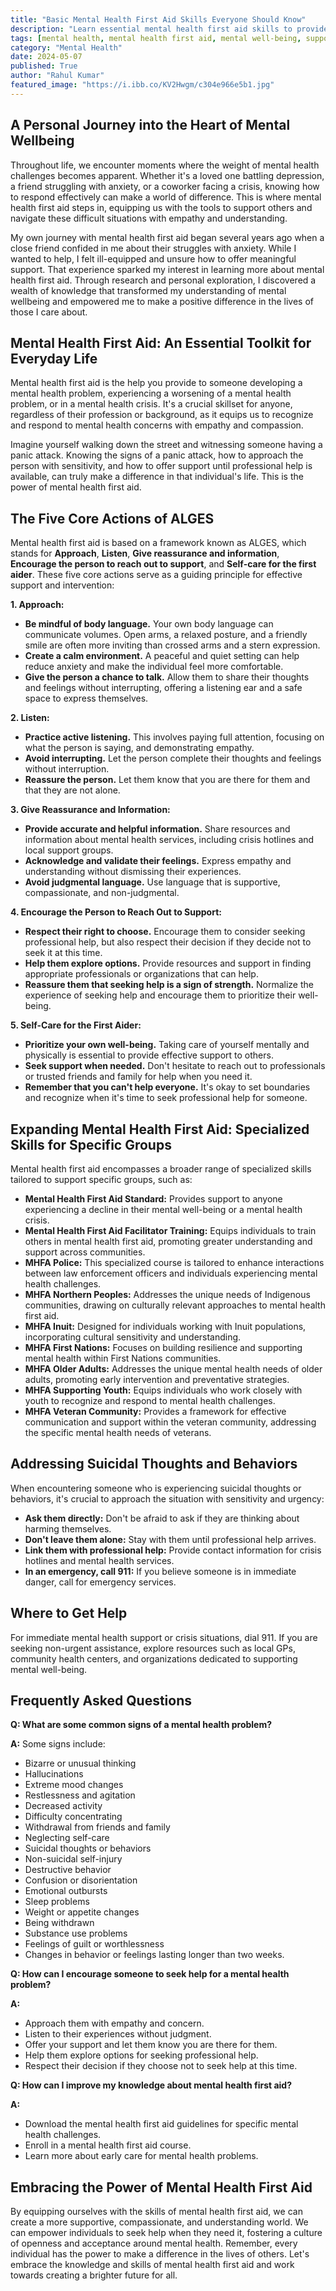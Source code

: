 ```yaml
---
title: "Basic Mental Health First Aid Skills Everyone Should Know"
description: "Learn essential mental health first aid skills to provide support to someone struggling with their mental health. Discover the ALGES framework and how to approach, listen, give reassurance, encourage help-seeking, and prioritize self-care."
tags: [mental health, mental health first aid, mental well-being, support, help, crisis, anxiety, depression, suicide, wellbeing, community, empathy, compassion]
category: "Mental Health"
date: 2024-05-07
published: True
author: "Rahul Kumar"
featured_image: "https://i.ibb.co/KV2Hwgm/c304e966e5b1.jpg"
---
```



## A Personal Journey into the Heart of Mental Wellbeing 

Throughout life, we encounter moments where the weight of mental health challenges becomes apparent.  Whether it's a loved one battling depression, a friend struggling with anxiety, or a coworker facing a crisis, knowing how to respond effectively can make a world of difference.  This is where mental health first aid steps in, equipping us with the tools to support others and navigate these difficult situations with empathy and understanding. 

My own journey with mental health first aid began several years ago when a close friend confided in me about their struggles with anxiety.  While I wanted to help, I felt ill-equipped and unsure how to offer meaningful support.  That experience sparked my interest in learning more about mental health first aid.  Through research and personal exploration, I discovered a wealth of knowledge that transformed my understanding of mental wellbeing and empowered me to make a positive difference in the lives of those I care about.

##  Mental Health First Aid: An Essential Toolkit for Everyday Life

Mental health first aid is the help you provide to someone developing a mental health problem, experiencing a worsening of a mental health problem, or in a mental health crisis.  It's a crucial skillset for anyone, regardless of their profession or background, as it equips us to recognize and respond to mental health concerns with empathy and compassion.  

Imagine yourself walking down the street and witnessing someone having a panic attack.  Knowing the signs of a panic attack, how to approach the person with sensitivity, and how to offer support until professional help is available, can truly make a difference in that individual's life.  This is the power of mental health first aid.

## The Five Core Actions of ALGES

Mental health first aid is based on a framework known as ALGES, which stands for **Approach**, **Listen**, **Give reassurance and information**, **Encourage the person to reach out to support**, and **Self-care for the first aider**.  These five core actions serve as a guiding principle for effective support and intervention:

**1. Approach:**
* **Be mindful of body language.**   Your own body language can communicate volumes.  Open arms, a relaxed posture, and a friendly smile are often more inviting than crossed arms and a stern expression.
* **Create a calm environment.**  A peaceful and quiet setting can help reduce anxiety and make the individual feel more comfortable. 
* **Give the person a chance to talk.**  Allow them to share their thoughts and feelings without interrupting, offering a listening ear and a safe space to express themselves.

**2. Listen:**
* **Practice active listening.**  This involves paying full attention, focusing on what the person is saying, and demonstrating empathy.
* **Avoid interrupting.**   Let the person complete their thoughts and feelings without interruption.
* **Reassure the person.**  Let them know that you are there for them and that they are not alone.

**3. Give Reassurance and Information:**
* **Provide accurate and helpful information.**   Share resources and information about mental health services, including crisis hotlines and local support groups.
* **Acknowledge and validate their feelings.**  Express empathy and understanding without dismissing their experiences.
* **Avoid judgmental language.**   Use language that is supportive, compassionate, and non-judgmental.

**4. Encourage the Person to Reach Out to Support:**
* **Respect their right to choose.**  Encourage them to consider seeking professional help, but also respect their decision if they decide not to seek it at this time. 
* **Help them explore options.**  Provide resources and support in finding appropriate professionals or organizations that can help.
* **Reassure them that seeking help is a sign of strength.**  Normalize the experience of seeking help and encourage them to prioritize their well-being.

**5. Self-Care for the First Aider:**
* **Prioritize your own well-being.**   Taking care of yourself mentally and physically is essential to provide effective support to others.
* **Seek support when needed.**  Don't hesitate to reach out to professionals or trusted friends and family for help when you need it.
* **Remember that you can't help everyone.**  It's okay to set boundaries and recognize when it's time to seek professional help for someone.

## Expanding Mental Health First Aid:  Specialized Skills for Specific Groups

Mental health first aid encompasses a broader range of specialized skills tailored to support specific groups, such as: 

* **Mental Health First Aid Standard:** Provides support to anyone experiencing a decline in their mental well-being or a mental health crisis.
* **Mental Health First Aid Facilitator Training:** Equips individuals to train others in mental health first aid, promoting greater understanding and support across communities.
* **MHFA Police:**  This specialized course is tailored to enhance interactions between law enforcement officers and individuals experiencing mental health challenges.
* **MHFA Northern Peoples:** Addresses the unique needs of Indigenous communities, drawing on culturally relevant approaches to mental health first aid.
* **MHFA Inuit:** Designed for individuals working with Inuit populations, incorporating cultural sensitivity and understanding.
* **MHFA First Nations:**  Focuses on building resilience and supporting mental health within First Nations communities.
* **MHFA Older Adults:**  Addresses the unique mental health needs of older adults, promoting early intervention and preventative strategies.
* **MHFA Supporting Youth:** Equips individuals who work closely with youth to recognize and respond to mental health challenges.
* **MHFA Veteran Community:**  Provides a framework for effective communication and support within the veteran community, addressing the specific mental health needs of veterans.

## Addressing Suicidal Thoughts and Behaviors

When encountering someone who is experiencing suicidal thoughts or behaviors, it's crucial to approach the situation with sensitivity and urgency:

* **Ask them directly:** Don't be afraid to ask if they are thinking about harming themselves.
* **Don't leave them alone:**  Stay with them until professional help arrives.
* **Link them with professional help:** Provide contact information for crisis hotlines and mental health services.
* **In an emergency, call 911:**  If you believe someone is in immediate danger, call for emergency services.

##  Where to Get Help

For immediate mental health support or crisis situations, dial 911.  If you are seeking non-urgent assistance, explore resources such as local GPs, community health centers, and organizations dedicated to supporting mental well-being. 

## Frequently Asked Questions

**Q: What are some common signs of a mental health problem?**

**A:** Some signs include:
*  Bizarre or unusual thinking
*  Hallucinations
*  Extreme mood changes
*  Restlessness and agitation
*  Decreased activity
*  Difficulty concentrating
*  Withdrawal from friends and family
*  Neglecting self-care
*  Suicidal thoughts or behaviors
*  Non-suicidal self-injury
*  Destructive behavior
*  Confusion or disorientation
*  Emotional outbursts
*  Sleep problems
*  Weight or appetite changes
*  Being withdrawn
*  Substance use problems
*  Feelings of guilt or worthlessness
*  Changes in behavior or feelings lasting longer than two weeks.

**Q: How can I encourage someone to seek help for a mental health problem?**

**A:**  
*  Approach them with empathy and concern. 
*  Listen to their experiences without judgment.
*  Offer your support and let them know you are there for them.
*  Help them explore options for seeking professional help.
*  Respect their decision if they choose not to seek help at this time.

**Q: How can I improve my knowledge about mental health first aid?**

**A:**
*  Download the mental health first aid guidelines for specific mental health challenges.
*  Enroll in a mental health first aid course. 
*  Learn more about early care for mental health problems.

##  Embracing the Power of Mental Health First Aid

By equipping ourselves with the skills of mental health first aid, we can create a more supportive, compassionate, and understanding world.  We can empower individuals to seek help when they need it, fostering a culture of openness and acceptance around mental health.  Remember, every individual has the power to make a difference in the lives of others.  Let's embrace the knowledge and skills of mental health first aid and work towards creating a brighter future for all. 